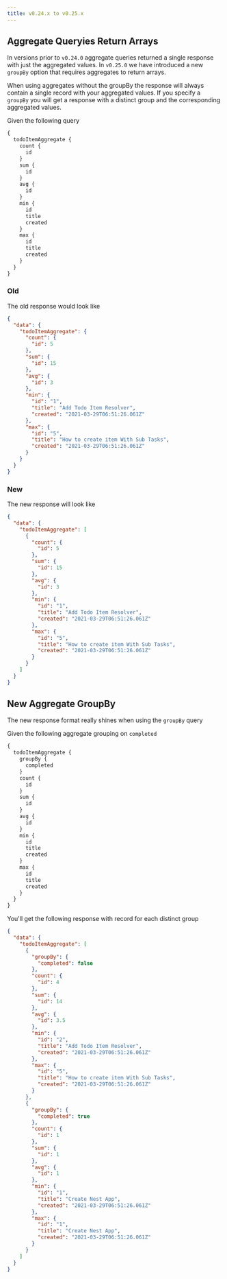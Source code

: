 ```yaml
---
title: v0.24.x to v0.25.x
---
```



## Aggregate Queryies Return Arrays

In versions prior to `v0.24.0` aggregate queries returned a single response with just the aggregated values. In `v0.25.0` we have introduced a new `groupBy` option that requires aggregates to return arrays.

When using aggregates without the groupBy the response will always contain a single record with your aggregated
values. If you specify a `groupBy` you will get a response with a distinct group and the corresponding aggregated
values.

Given the following query

```graphql
{
  todoItemAggregate {
    count {
      id
    }
    sum {
      id
    }
    avg {
      id
    }
    min {
      id
      title
      created
    }
    max {
      id
      title
      created
    }
  }
}
```

### Old

The old response would look like

```json
{
  "data": {
    "todoItemAggregate": {
      "count": {
        "id": 5
      },
      "sum": {
        "id": 15
      },
      "avg": {
        "id": 3
      },
      "min": {
        "id": "1",
        "title": "Add Todo Item Resolver",
        "created": "2021-03-29T06:51:26.061Z"
      },
      "max": {
        "id": "5",
        "title": "How to create item With Sub Tasks",
        "created": "2021-03-29T06:51:26.061Z"
      }
    }
  }
}
```

### New
The new response will look like
```json
{
  "data": {
    "todoItemAggregate": [
      {
        "count": {
          "id": 5
        },
        "sum": {
          "id": 15
        },
        "avg": {
          "id": 3
        },
        "min": {
          "id": "1",
          "title": "Add Todo Item Resolver",
          "created": "2021-03-29T06:51:26.061Z"
        },
        "max": {
          "id": "5",
          "title": "How to create item With Sub Tasks",
          "created": "2021-03-29T06:51:26.061Z"
        }
      }
    ]
  }
}
```

## New Aggregate GroupBy

The new response format really shines when using the `groupBy` query

Given the following aggregate grouping on `completed`

```graphql {3-5}
{
  todoItemAggregate {
    groupBy {
      completed
    }
    count {
      id
    }
    sum {
      id
    }
    avg {
      id
    }
    min {
      id
      title
      created
    }
    max {
      id
      title
      created
    }
  }
}
```

You'll get the following response with record for each distinct group

```json
{
  "data": {
    "todoItemAggregate": [
      {
        "groupBy": {
          "completed": false
        },
        "count": {
          "id": 4
        },
        "sum": {
          "id": 14
        },
        "avg": {
          "id": 3.5
        },
        "min": {
          "id": "2",
          "title": "Add Todo Item Resolver",
          "created": "2021-03-29T06:51:26.061Z"
        },
        "max": {
          "id": "5",
          "title": "How to create item With Sub Tasks",
          "created": "2021-03-29T06:51:26.061Z"
        }
      },
      {
        "groupBy": {
          "completed": true
        },
        "count": {
          "id": 1
        },
        "sum": {
          "id": 1
        },
        "avg": {
          "id": 1
        },
        "min": {
          "id": "1",
          "title": "Create Nest App",
          "created": "2021-03-29T06:51:26.061Z"
        },
        "max": {
          "id": "1",
          "title": "Create Nest App",
          "created": "2021-03-29T06:51:26.061Z"
        }
      }
    ]
  }
}
```

